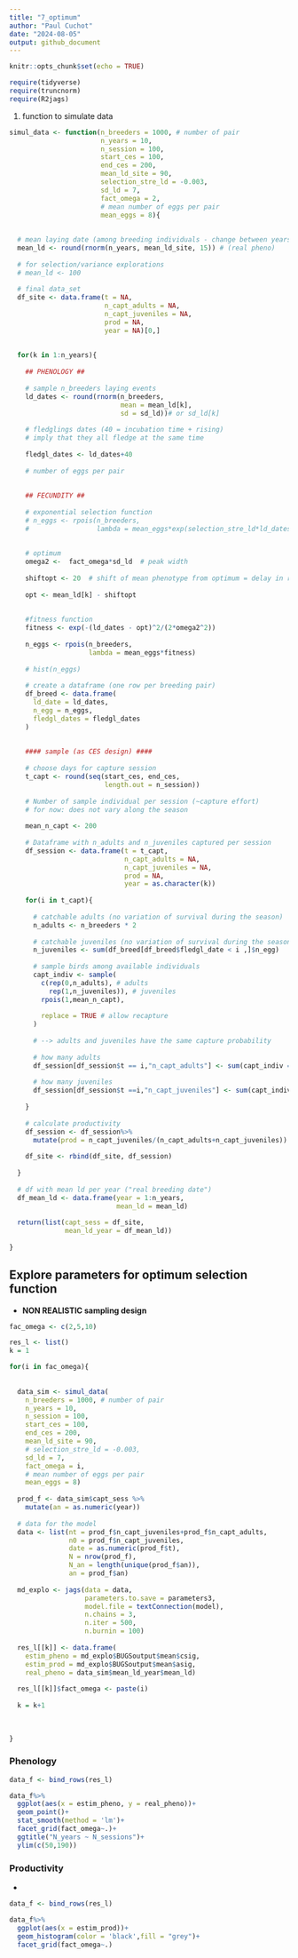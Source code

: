 ```yaml
---
title: "7_optimum"
author: "Paul Cuchot"
date: "2024-08-05"
output: github_document
---
```


```r
knitr::opts_chunk$set(echo = TRUE)
```


```r
require(tidyverse)
require(truncnorm)
require(R2jags)
```

1) function to simulate data

```r
simul_data <- function(n_breeders = 1000, # number of pair
                       n_years = 10, 
                       n_session = 100, 
                       start_ces = 100,
                       end_ces = 200,
                       mean_ld_site = 90,
                       selection_stre_ld = -0.003,
                       sd_ld = 7,
                       fact_omega = 2,
                       # mean number of eggs per pair
                       mean_eggs = 8){
  
  
  # mean laying date (among breeding individuals - change between years)
  mean_ld <- round(rnorm(n_years, mean_ld_site, 15)) # (real pheno)
  
  # for selection/variance explorations
  # mean_ld <- 100
  
  # final data_set
  df_site <- data.frame(t = NA,
                        n_capt_adults = NA,
                        n_capt_juveniles = NA, 
                        prod = NA,
                        year = NA)[0,] 
  
  
  for(k in 1:n_years){
    
    ## PHENOLOGY ##
    
    # sample n_breeders laying events
    ld_dates <- round(rnorm(n_breeders, 
                            mean = mean_ld[k], 
                            sd = sd_ld))# or sd_ld[k]
    
    # fledglings dates (40 = incubation time + rising)
    # imply that they all fledge at the same time 
    
    fledgl_dates <- ld_dates+40
    
    # number of eggs per pair
    
    
    ## FECUNDITY ##
    
    # exponential selection function
    # n_eggs <- rpois(n_breeders, 
    #                 lambda = mean_eggs*exp(selection_stre_ld*ld_dates))
    
    
    # optimum
    omega2 <-  fact_omega*sd_ld  # peak width
    
    shiftopt <- 20  # shift of mean phenotype from optimum = delay in repro
    
    opt <- mean_ld[k] - shiftopt
    
    
    #fitness function
    fitness <- exp(-(ld_dates - opt)^2/(2*omega2^2))
    
    n_eggs <- rpois(n_breeders, 
                    lambda = mean_eggs*fitness)
    
    # hist(n_eggs)
    
    # create a dataframe (one row per breeding pair)
    df_breed <- data.frame(
      ld_date = ld_dates,
      n_egg = n_eggs,
      fledgl_dates = fledgl_dates
    )
    
    
    #### sample (as CES design) #### 
    
    # choose days for capture session
    t_capt <- round(seq(start_ces, end_ces, 
                        length.out = n_session))
    
    # Number of sample individual per session (~capture effort)
    # for now: does not vary along the season
    
    mean_n_capt <- 200
    
    # Dataframe with n_adults and n_juveniles captured per session
    df_session <- data.frame(t = t_capt,
                             n_capt_adults = NA,
                             n_capt_juveniles = NA,
                             prod = NA,
                             year = as.character(k)) 
    
    for(i in t_capt){
      
      # catchable adults (no variation of survival during the season)
      n_adults <- n_breeders * 2
      
      # catchable juveniles (no variation of survival during the season)
      n_juveniles <- sum(df_breed[df_breed$fledgl_date < i ,]$n_egg)
      
      # sample birds among available individuals
      capt_indiv <- sample( 
        c(rep(0,n_adults), # adults
          rep(1,n_juveniles)), # juveniles
        rpois(1,mean_n_capt),
        
        replace = TRUE # allow recapture
      ) 
      
      # --> adults and juveniles have the same capture probability
      
      # how many adults
      df_session[df_session$t == i,"n_capt_adults"] <- sum(capt_indiv == 0)
      
      # how many juveniles
      df_session[df_session$t ==i,"n_capt_juveniles"] <- sum(capt_indiv == 1) 
      
    }
    
    # calculate productivity
    df_session <- df_session%>%
      mutate(prod = n_capt_juveniles/(n_capt_adults+n_capt_juveniles))
    
    df_site <- rbind(df_site, df_session)
    
  }
  
  # df with mean ld per year ("real breeding date")
  df_mean_ld <- data.frame(year = 1:n_years,
                           mean_ld = mean_ld)
  
  return(list(capt_sess = df_site, 
              mean_ld_year = df_mean_ld))
  
}
```



## Explore parameters for optimum selection function

- **NON REALISTIC sampling design**


```r

fac_omega <- c(2,5,10)

res_l <- list()
k = 1

for(i in fac_omega){
  
  
  data_sim <- simul_data(
    n_breeders = 1000, # number of pair
    n_years = 10, 
    n_session = 100, 
    start_ces = 100,
    end_ces = 200,
    mean_ld_site = 90,
    # selection_stre_ld = -0.003,
    sd_ld = 7,
    fact_omega = i,
    # mean number of eggs per pair
    mean_eggs = 8)
  
  prod_f <- data_sim$capt_sess %>%
    mutate(an = as.numeric(year))
  
  # data for the model
  data <- list(nt = prod_f$n_capt_juveniles+prod_f$n_capt_adults,
               n0 = prod_f$n_capt_juveniles,
               date = as.numeric(prod_f$t),
               N = nrow(prod_f),
               N_an = length(unique(prod_f$an)),
               an = prod_f$an)
  
  md_explo <- jags(data = data,
                   parameters.to.save = parameters3,
                   model.file = textConnection(model),
                   n.chains = 3,
                   n.iter = 500,
                   n.burnin = 100)
  
  res_l[[k]] <- data.frame(
    estim_pheno = md_explo$BUGSoutput$mean$csig, 
    estim_prod = md_explo$BUGSoutput$mean$asig,
    real_pheno = data_sim$mean_ld_year$mean_ld)
  
  res_l[[k]]$fact_omega <- paste(i)
  
  k = k+1
  
  
  
}

```

### Phenology

```r
data_f <- bind_rows(res_l)

data_f%>%
  ggplot(aes(x = estim_pheno, y = real_pheno))+
  geom_point()+
  stat_smooth(method = 'lm')+
  facet_grid(fact_omega~.)+
  ggtitle("N_years ~ N_sessions")+
  ylim(c(50,190))

```



### Productivity

- 

```r
data_f <- bind_rows(res_l)

data_f%>%
  ggplot(aes(x = estim_prod))+
  geom_histogram(color = 'black',fill = "grey")+
  facet_grid(fact_omega~.)

```
